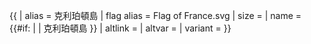 {{ {{{1<noinclude>|country showdata</noinclude>}}}
| alias = 克利珀頓島
| flag alias = Flag of France.svg
| size = {{{size|}}}
| name = {{#if: {{{name|}}} | {{{name|}}} | 克利珀頓島 }}
| altlink = {{{altlink|}}}
| altvar = {{{altvar|}}}
| variant = {{{variant|}}}
}}<noinclude>
</noinclude>